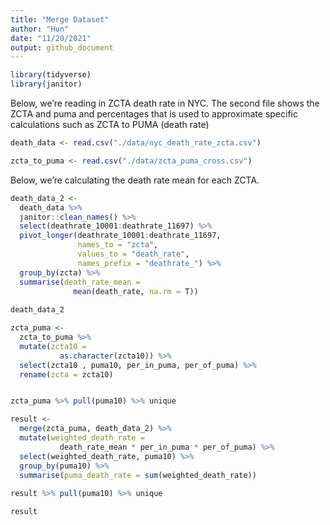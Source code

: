```yaml
---
title: "Merge Dataset"
author: "Hun"
date: "11/20/2021"
output: github_document
---
```

```r
library(tidyverse)
library(janitor)
```






Below, we're reading in ZCTA death rate in NYC. The second file shows the ZCTA and puma and percentages that is used to approximate specific calculations such as ZCTA to PUMA (death rate)
```r
death_data <- read.csv("./data/nyc_death_rate_zcta.csv")

zcta_to_puma <- read.csv("./data/zcta_puma_cross.csv")
```




Below, we're calculating the death rate mean for each ZCTA. 
```r
death_data_2 <-
  death_data %>% 
  janitor::clean_names() %>%
  select(deathrate_10001:deathrate_11697) %>%
  pivot_longer(deathrate_10001:deathrate_11697, 
               names_to = "zcta", 
               values_to = "death_rate", 
               names_prefix = "deathrate_") %>%
  group_by(zcta) %>%
  summarise(death_rate_mean = 
              mean(death_rate, na.rm = T))
  
death_data_2
```




```r
zcta_puma <-
  zcta_to_puma %>% 
  mutate(zcta10 = 
           as.character(zcta10)) %>%
  select(zcta10 , puma10, per_in_puma, per_of_puma) %>%
  rename(zcta = zcta10) 


zcta_puma %>% pull(puma10) %>% unique
```



```r
result <-
  merge(zcta_puma, death_data_2) %>%
  mutate(weighted_death_rate =  
           death_rate_mean * per_in_puma * per_of_puma) %>%
  select(weighted_death_rate, puma10) %>%
  group_by(puma10) %>%
  summarise(puma_death_rate = sum(weighted_death_rate)) 
  
result %>% pull(puma10) %>% unique

result
```


